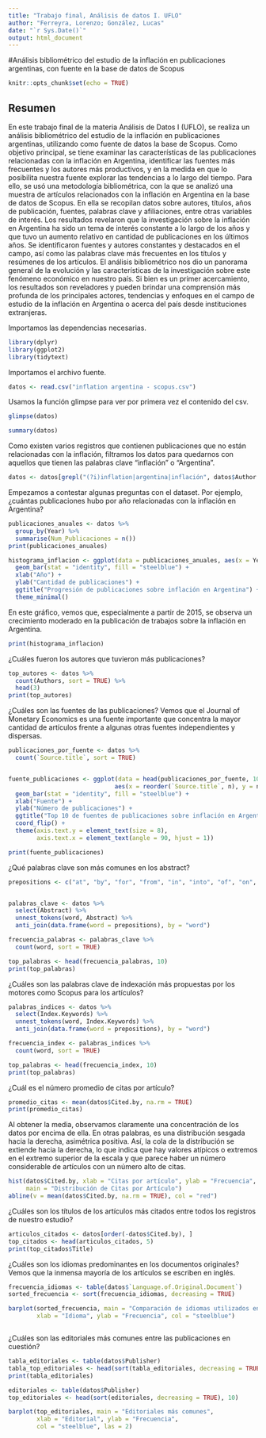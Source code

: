 ```yaml
---
title: "Trabajo final, Análisis de datos I. UFLO"
author: "Ferreyra, Lorenzo; González, Lucas"
date: "`r Sys.Date()`"
output: html_document
---
```

#Análisis bibliométrico del estudio de la inflación en publicaciones argentinas, con fuente en la base de datos de Scopus

```r
knitr::opts_chunk$set(echo = TRUE)
```
## Resumen 
En este trabajo final de la materia Análisis de Datos I (UFLO), se realiza un análisis bibliométrico del estudio de la inflación en publicaciones argentinas, utilizando como fuente de datos la base de Scopus. Como objetivo principal, se tiene examinar las características de las publicaciones relacionadas con la inflación en Argentina, identificar las fuentes más frecuentes y los autores más productivos, y en la medida en que lo posibilita nuestra fuente explorar las tendencias a lo largo del tiempo.
Para ello, se usó una metodología bibliométrica, con la que se analizó una muestra de artículos relacionados con la inflación en Argentina en la base de datos de Scopus. En ella se recopilan datos sobre autores, títulos, años de publicación, fuentes, palabras clave y afiliaciones, entre otras variables de interés.
Los resultados revelaron que la investigación sobre la inflación en Argentina ha sido un tema de interés constante a lo largo de los años y que tuvo un aumento relativo en cantidad de publicaciones en los últimos años. Se identificaron fuentes y autores constantes y destacados en el campo, así como las palabras clave más frecuentes en los títulos y resúmenes de los artículos.
El análisis bibliométrico nos dio un panorama general de la evolución y las características de la investigación sobre este fenómeno económico en nuestro país. Si bien es un primer acercamiento, los resultados son reveladores y pueden brindar una comprensión más profunda de los principales actores, tendencias y enfoques en el campo de estudio de la inflación en Argentina o acerca del país desde instituciones extranjeras.



Importamos las dependencias necesarias.

```r
library(dplyr)
library(ggplot2)
library(tidytext)
```

Importamos el archivo fuente.

```r
datos <- read.csv("inflation argentina - scopus.csv")

```

Usamos la función glimpse para ver por primera vez el contenido del csv.
```r
glimpse(datos)

```
```r
summary(datos)
```
Como existen varios registros que contienen publicaciones que no están relacionadas con la inflación, filtramos los datos para quedarnos con aquellos que tienen las palabras clave "inflación" o "Argentina".
```r
datos <- datos[grepl("(?i)inflation|argentina|inflación", datos$Author.Keywords), ]
```


Empezamos a contestar algunas preguntas con el dataset.
Por ejemplo, ¿cuántas publicaciones hubo por año relacionadas con la inflación en Argentina?

```r
publicaciones_anuales <- datos %>%
  group_by(Year) %>%
  summarise(Num_Publicaciones = n())
print(publicaciones_anuales)
```
```r
histograma_inflacion <- ggplot(data = publicaciones_anuales, aes(x = Year, y = Num_Publicaciones)) +
  geom_bar(stat = "identity", fill = "steelblue") +
  xlab("Año") +
  ylab("Cantidad de publicaciones") +
  ggtitle("Progresión de publicaciones sobre inflación en Argentina") +
  theme_minimal()
```

En este gráfico, vemos que, especialmente a partir de 2015, se observa un crecimiento moderado en la publicación de trabajos sobre la inflación en Argentina.

```r
print(histograma_inflacion)
```
¿Cuáles fueron los autores que tuvieron más publicaciones?

```r
top_autores <- datos %>%
  count(Authors, sort = TRUE) %>%
  head(3)
print(top_autores)
```
¿Cuáles son las fuentes de las publicaciones? Vemos que el Journal of Monetary Economics es una fuente importante que concentra la mayor cantidad de artículos frente a algunas otras fuentes independientes y dispersas.

```r

publicaciones_por_fuente <- datos %>%
  count(`Source.title`, sort = TRUE)


fuente_publicaciones <- ggplot(data = head(publicaciones_por_fuente, 10),
                              aes(x = reorder(`Source.title`, n), y = n)) +
  geom_bar(stat = "identity", fill = "steelblue") +
  xlab("Fuente") +
  ylab("Número de publicaciones") +
  ggtitle("Top 10 de fuentes de publicaciones sobre inflación en Argentina") +
  coord_flip() +
  theme(axis.text.y = element_text(size = 8), 
        axis.text.x = element_text(angle = 90, hjust = 1))

print(fuente_publicaciones)

```
¿Qué palabras clave son más comunes en los abstract?

```r
prepositions <- c("at", "by", "for", "from", "in", "into", "of", "on", "to", "with", "the", "and", "a", "this", "are","as","is","an", "it","that", "we", "an", "be", "its", "these")


palabras_clave <- datos %>%
  select(Abstract) %>%
  unnest_tokens(word, Abstract) %>% 
  anti_join(data.frame(word = prepositions), by = "word")

frecuencia_palabras <- palabras_clave %>%
  count(word, sort = TRUE)

top_palabras <- head(frecuencia_palabras, 10)
print(top_palabras)
```
¿Cuáles son las palabras clave de indexación más propuestas por los motores como Scopus para los artículos?


```r
palabras_indices <- datos %>%
  select(Index.Keywords) %>%
  unnest_tokens(word, Index.Keywords) %>% 
  anti_join(data.frame(word = prepositions), by = "word")

frecuencia_index <- palabras_indices %>%
  count(word, sort = TRUE)

top_palabras <- head(frecuencia_index, 10)
print(top_palabras)
```
¿Cuál es el número promedio de citas por artículo?

```r
promedio_citas <- mean(datos$Cited.by, na.rm = TRUE)
print(promedio_citas)
```
Al obtener la media, observamos claramente una concentración de los datos por encima de ella. En otras palabras,  es una distribución sesgada hacia la derecha, asimétrica positiva. Así, la cola de la distribución se extiende hacia la derecha, lo que indica que hay valores atípicos o extremos en el extremo superior de la escala y que parece haber un número considerable de artículos con un número alto de citas.
```r
hist(datos$Cited.by, xlab = "Citas por artículo", ylab = "Frecuencia",
     main = "Distribución de Citas por Artículo")
abline(v = mean(datos$Cited.by, na.rm = TRUE), col = "red")
```

¿Cuáles son los títulos de los artículos más citados entre todos los registros de nuestro estudio?

```r
articulos_citados <- datos[order(-datos$Cited.by), ]
top_citados <- head(articulos_citados, 5)
print(top_citados$Title)
```
¿Cuáles son los idiomas predominantes en los documentos originales?
Vemos que la inmensa mayoría de los artículos se escriben en inglés.

```r

frecuencia_idiomas <- table(datos$`Language.of.Original.Document`)
sorted_frecuencia <- sort(frecuencia_idiomas, decreasing = TRUE)

barplot(sorted_frecuencia, main = "Comparación de idiomas utilizados en los artículos",
        xlab = "Idioma", ylab = "Frecuencia", col = "steelblue")



```

¿Cuáles son las editoriales más comunes entre las publicaciones en cuestión?

```r
tabla_editoriales <- table(datos$Publisher)
tabla_top_editoriales <- head(sort(tabla_editoriales, decreasing = TRUE), 10)
print(tabla_editoriales)
```



```r
editoriales <- table(datos$Publisher)
top_editoriales <- head(sort(editoriales, decreasing = TRUE), 10)

barplot(top_editoriales, main = "Editoriales más comunes",
        xlab = "Editorial", ylab = "Frecuencia",
        col = "steelblue", las = 2)


```



